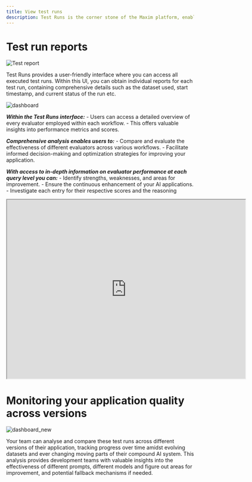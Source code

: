 ```yaml
---
title: View test runs
description: Test Runs is the corner stone of the Maxim platform, enabling you to assess all the evaluation report of your application. With Test Runs, you can access your previous executions of runs and view the historic reports for each run, facilitating thorough analysis of your applications.
---
```


# Test  run reports
<img src="./Test_runs/img3.png" alt="Test report" />

Test Runs provides a user-friendly interface where you can access all executed test runs. Within this UI, you can obtain individual reports for each test run, containing comprehensive details such as the dataset used, start timestamp, and current status of the run etc.

<img src="./Test_runs/img4.png" alt="dashboard" />

***Within the Test Runs interface:***
    - Users can access a detailed overview of every evaluator employed within each workflow.
    - This offers valuable insights into performance metrics and scores.
    
***Comprehensive analysis enables users to:***
        - Compare and evaluate the effectiveness of different evaluators across various workflows.
        - Facilitate informed decision-making and optimization strategies for improving your application.
        
***With access to in-depth information on evaluator performance at each query level you can:***
        - Identify strengths, weaknesses, and areas for improvement.
        - Ensure the continuous enhancement of your AI applications.
        - Investigate each entry for their respective scores and the reasoning

<iframe   src="https://drive.google.com/file/d/1TVEqpjITHXFwrDWwBRQbbNzLld70N5AS/preview" 
  width="640" 
  height="480" 
  allow="autoplay">
</iframe>

# 


# Monitoring your application quality across versions

<img src="./Test_runs/img5.png" alt="dashboard_new" />

Your team can analyse and compare these test runs across different versions of their application, tracking progress over time amidst evolving datasets and ever changing moving parts of their compound AI system. This analysis provides development teams with valuable insights into the effectiveness of different prompts, different models and figure out areas for improvement, and potential fallback mechanisms if needed.

<Cards>
  <Card title="Overview" href="https://nextjs.org/docs" />
  <Card title="Share test run report" href="https://fumadocs.vercel.app" />
  
</Cards>